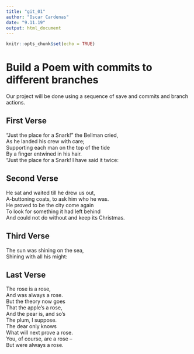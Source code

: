 ---
title: "git_01"
author: "Oscar Cardenas"
date: "9.11.19"
output: html_document
---

```{r setup, include=FALSE}
knitr::opts_chunk$set(echo = TRUE)
```
# Build a Poem with commits to different branches
Our project will be done using a sequence of save and commits and branch actions.
<!-- Do not modify or change any text in "!--" bracketed areas such as this --- these are instructions to
you, if you change any of this the git program will notice it and compromise your git merging strategy !-->

## First Verse 
"Just the place for a Snark!" the Bellman cried,  
   As he landed his crew with care;  
Supporting each man on the top of the tide  
   By a finger entwined in his hair.  
"Just the place for a Snark! I have said it twice:  

## Second Verse
He sat and waited till he drew us out,  
A-buttoning coats, to ask him who he was.    
He proved to be the city come again    
To look for something it had left behind     
And could not do without and keep its Christmas.   

## Third Verse
The sun was shining on the sea,  
Shining with all his might: 

## Last Verse
The rose is a rose,  
And was always a rose.  
But the theory now goes  
That the apple’s a rose,  
And the pear is, and so’s  
The plum, I suppose.  
The dear only knows  
What will next prove a rose.  
You, of course, are a rose –  
But were always a rose.  
